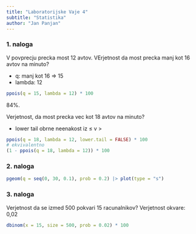 ```yaml
---
title: "Laboratorijske Vaje 4"
subtitle: "Statistika"
author: "Jan Panjan"
---
```


### 1. naloga

V povprecju precka most 12 avtov. VErjetnost da most precka manj kot 16 avtov na minuto?

- q: manj kot 16 => 15
- lambda: 12

```r
ppois(q = 15, lambda = 12) * 100
```

84%.

Verjetnost, da most precka vec kot 18 avtov na minuto?

- lower tail obrne neenakost iz $\leq$ v $>$

```r
ppois(q = 18, lambda = 12, lower.tail = FALSE) * 100
# ekvivalentno
(1 - ppois(q = 18, lambda = 12)) * 100
```

### 2. naloga 

```r
pgeom(q = seq(0, 30, 0.1), prob = 0.2) |> plot(type = "s")
```

### 3. naloga

Verjetnost da se izmed 500 pokvari 15 racunalnikov? Verjetnost okvare: 0,02

```r
dbinom(x = 15, size = 500, prob = 0.02) * 100
```


